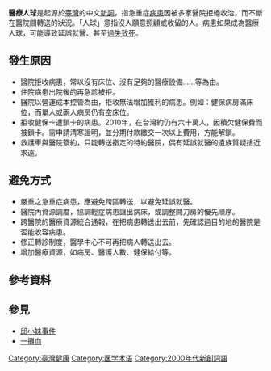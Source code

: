 {{article issues
|Original research=2010-09-15T10:44:35+00:00
|expand=2010-09-15T10:44:35+00:00
|expert=2010-09-15T10:44:35+00:00
|unreferenced=2010-09-15T10:44:35+00:00
}}

'''醫療人球'''是起源於[[臺灣|臺灣]]的中文[[新詞|新詞]]，指急重症[[病患|病患]]因被多家醫院拒絕收治，而不斷在醫院間轉送的狀況。「人球」意指沒人願意照顧或收留的人。病患如果成為醫療人球，可能導致延誤就醫、甚至[[過失致死|過失致死]]。

== 發生原因 ==
* 醫院拒收病患，常以沒有床位、沒有足夠的醫療設備……等為由。
* 住院病患出院後的再急診被拒。
* 醫院以營運成本控管為由，拒收無法增加獲利的病患。例如：健保病房滿床位，而單人或兩人病房仍有空床位。
* 拒收健保卡遭鎖卡的病患。2010年，在台灣約仍有六十萬人，因積欠健保費而被鎖卡。需申請清寒證明，並分期付款繳交一次以上費用，方能解鎖。
* 救護車與醫院簽約，只能轉送指定的特約醫院，偶有延誤就醫的遺族質疑捨近求遠。

==避免方式==
* 嚴重之急重症病患，應避免跨區轉送，以避免延誤就醫。
* 醫院內資源調度，協調輕症病患讓出病床，或調整開刀房的優先順序。
* 跨醫院的醫療資源統合通報，在把病患轉送出去前，先確認過目的地的醫院是否能收容病患。
* 修正轉診制度，醫學中心不可再把病人轉送出去。
* 增加醫療資源，如病房、醫護人數、健保給付等。

== 參考資料 ==
{{reflist}}

== 參見 ==
* [[邱小妹事件|邱小妹事件]]
* [[一攤血|一攤血]]

[[Category:臺灣健康|Category:臺灣健康]]
[[Category:医学术语|Category:医学术语]]
[[Category:2000年代新創詞語|Category:2000年代新創詞語]]